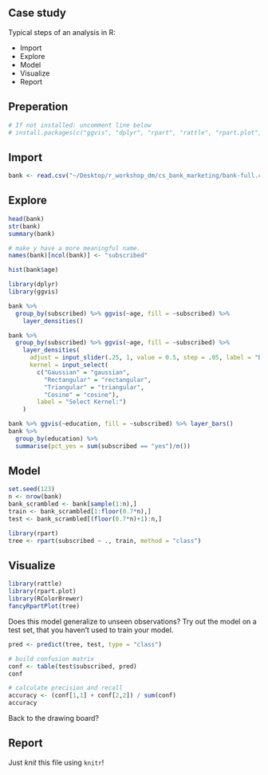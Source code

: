 ## Case study

Typical steps of an analysis in R:

- Import
- Explore
- Model
- Visualize
- Report

## Preperation

```r
# If not installed: uncomment line below
# install.packages(c("ggvis", "dplyr", "rpart", "rattle", "rpart.plot", "RColorBrewer"))  
```

## Import

```r
bank <- read.csv("~/Desktop/r_workshop_dm/cs_bank_marketing/bank-full.csv", sep = ";")
```

## Explore

```r
head(bank)
str(bank)
summary(bank)

# make y have a more meaningful name.
names(bank)[ncol(bank)] <- "subscribed"

hist(bank$age)

library(dplyr)
library(ggvis)

bank %>% 
  group_by(subscribed) %>% ggvis(~age, fill = ~subscribed) %>%
    layer_densities()

bank %>% 
  group_by(subscribed) %>% ggvis(~age, fill = ~subscribed) %>%
    layer_densities(
      adjust = input_slider(.25, 1, value = 0.5, step = .05, label = "Bandwidth adjustment"),
      kernel = input_select(
        c("Gaussian" = "gaussian",
          "Rectangular" = "rectangular",
          "Triangular" = "triangular",
          "Cosine" = "cosine"),
        label = "Select Kernel:")
    )

bank %>% ggvis(~education, fill = ~subscribed) %>% layer_bars()
bank %>% 
  group_by(education) %>%
  summarise(pct_yes = sum(subscribed == "yes")/n())
```

## Model

```r
set.seed(123)
n <- nrow(bank)
bank_scrambled <- bank[sample(1:n),]
train <- bank_scrambled[1:floor(0.7*n),]
test <- bank_scrambled[(floor(0.7*n)+1):n,]

library(rpart)
tree <- rpart(subscribed ~ ., train, method = "class")
```

## Visualize

```r
library(rattle)
library(rpart.plot)
library(RColorBrewer)
fancyRpartPlot(tree)
```

Does this model generalize to unseen observations? Try out the model on a test set, that you haven't used to train your model.

```r
pred <- predict(tree, test, type = "class")

# build confusion matrix
conf <- table(test$subscribed, pred)
conf

# calculate precision and recall
accuracy <- (conf[1,1] + conf[2,2]) / sum(conf)
accuracy
```

Back to the drawing board?

## Report

Just _knit_ this file using `knitr`!